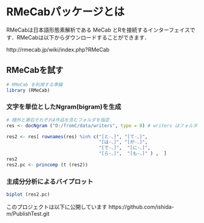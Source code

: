 RMeCabパッケージとは
========================================================
RMeCabは日本語形態素解析である MeCab とRを接続するインターフェイスです．RMeCabは以下からダウンロードすることができます．

http://rmecab.jp/wiki/index.php?RMeCab

RMeCabを試す
-------------------------

```r
# RMeCab を利用する準備
library (RMeCab)
```

### 文字を単位としたNgram(bigram)を生成
```r
# 鴎外と漱石それぞれ4作品を含むフォルダを指定
res <- docNgram ("D:/fromC/data/writers", type = 0) # writers はフォルダ名

res2 <- res[ rownames(res) %in% c("[と-、]", "[て-、]", 
                                  "[は-、]", "[が-、]", 
                                  "[で-、]",  "[に-、]",  
                                  "[ら-、]",  "[も-、]" ) ,  ]
res2
res2.pc <- princomp (t (res2))

```

### 主成分分析によるバイプロット

```r
biplot (res2.pc)
```
このプロジェクトは以下に公開しています
https://github.com/ishida-m/PublishTest.git

